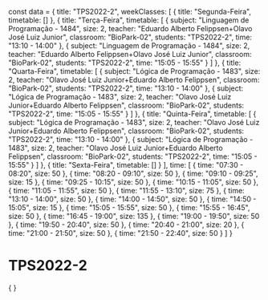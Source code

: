 const data = {
  title: "TPS2022-2",
  weekClasses: [
    {
      title: "Segunda-Feira",
      timetable: []
    },
    {
      title: "Terça-Feira",
      timetable: [
        {
          subject: "Linguagem de Programação - 1484",
          size: 2,
          teacher: "Eduardo Alberto Felippsen+Olavo José Luiz Junior",
          classroom: "BioPark-02",
          students: "TPS2022-2",
          time: "13:10 - 14:00"
        },
        {
          subject: "Linguagem de Programação - 1484",
          size: 2,
          teacher: "Eduardo Alberto Felippsen+Olavo José Luiz Junior",
          classroom: "BioPark-02",
          students: "TPS2022-2",
          time: "15:05 - 15:55"
        }
      ]
    },
    {
      title: "Quarta-Feira",
      timetable: [
        {
          subject: "Lógica de Programação - 1483",
          size: 2,
          teacher: "Olavo José Luiz Junior+Eduardo Alberto Felippsen",
          classroom: "BioPark-02",
          students: "TPS2022-2",
          time: "13:10 - 14:00"
        },
        {
          subject: "Lógica de Programação - 1483",
          size: 2,
          teacher: "Olavo José Luiz Junior+Eduardo Alberto Felippsen",
          classroom: "BioPark-02",
          students: "TPS2022-2",
          time: "15:05 - 15:55"
        }
      ]
    },
    {
      title: "Quinta-Feira",
      timetable: [
        {
          subject: "Lógica de Programação - 1483",
          size: 2,
          teacher: "Olavo José Luiz Junior+Eduardo Alberto Felippsen",
          classroom: "BioPark-02",
          students: "TPS2022-2",
          time: "13:10 - 14:00"
        },
        {
          subject: "Lógica de Programação - 1483",
          size: 2,
          teacher: "Olavo José Luiz Junior+Eduardo Alberto Felippsen",
          classroom: "BioPark-02",
          students: "TPS2022-2",
          time: "15:05 - 15:55"
        }
      ]
    },
    {
      title: "Sexta-Feira",
      timetable: []
    }
  ],
  time: [
    {
      time: "07:30 - 08:20",
      size: 50
    },
    {
      time: "08:20 - 09:10",
      size: 50
    },
    {
      time: "09:10 - 09:25",
      size: 15
    },
    {
      time: "09:25 - 10:15",
      size: 50
    },
    {
      time: "10:15 - 11:05",
      size: 50
    },
    {
      time: "11:05 - 11:55",
      size: 50
    },
    {
      time: "11:55 - 13:10",
      size: 75
    },
    {
      time: "13:10 - 14:00",
      size: 50
    },
    {
      time: "14:00 - 14:50",
      size: 50
    },
    {
      time: "14:50 - 15:05",
      size: 15
    },
    {
      time: "15:05 - 15:55",
      size: 50
    },
    {
      time: "15:55 - 16:45",
      size: 50
    },
    {
      time: "16:45 - 19:00",
      size: 135
    },
    {
      time: "19:00 - 19:50",
      size: 50
    },
    {
      time: "19:50 - 20:40",
      size: 50
    },
    {
      time: "20:40 - 21:00",
      size: 20
    },
    {
      time: "21:00 - 21:50",
      size: 50
    },
    {
      time: "21:50 - 22:40",
      size: 50
    }
  ]
}

# TPS2022-2

<div>
    {
        <Grid
            title={data.title} 
            weekClasses={data.weekClasses} 
            time={data.time}
        />
    }
</div>